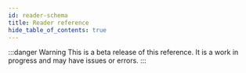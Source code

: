 ```yaml
---
id: reader-schema
title: Reader reference
hide_table_of_contents: true
---
```


:::danger Warning
This is a beta release of this reference. It is a work in progress and may have issues or errors.
:::


<SchemaReference schemaUrl="/schemas/Reader.schema.json" />
